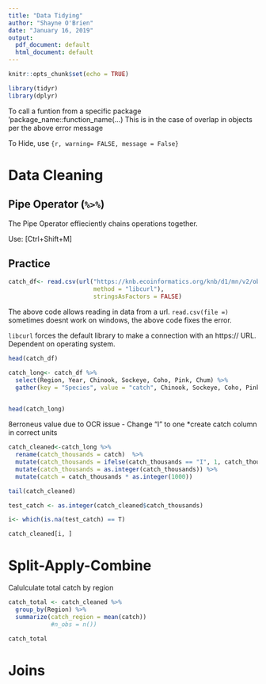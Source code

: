 ```yaml
---
title: "Data Tidying"
author: "Shayne O'Brien"
date: "January 16, 2019"
output:
  pdf_document: default
  html_document: default
---
```


```r
knitr::opts_chunk$set(echo = TRUE)
```

```r
library(tidyr)
library(dplyr)
```
To call a funtion from a specific package 'package_name::function_name(...) This is in the case of overlap in objects per the above error message

To Hide, use `{r, warning= FALSE, message = False}`

# Data Cleaning
## Pipe Operator (`%>%`)
  The Pipe Operator effieciently chains operations together.
  
Use:
[Ctrl+Shift+M]


## Practice
```r
catch_df<- read.csv(url("https://knb.ecoinformatics.org/knb/d1/mn/v2/object/df35b.302.1", 
                        method = "libcurl"),
                        stringsAsFactors = FALSE)
```
The above code allows reading in data from a url. `read.csv(file =)` sometimes doesnt work on windows, the above code fixes the error.

`libcurl` forces the default library to make a connection with an https:// URL. Dependent on operating system.
```r
head(catch_df)
```

```r
catch_long<- catch_df %>%
  select(Region, Year, Chinook, Sockeye, Coho, Pink, Chum) %>% 
  gather(key = "Species", value = "catch", Chinook, Sockeye, Coho, Pink, Chum)
  

head(catch_long)
```

8erroneus value due to OCR issue - Change "I" to one
*create catch column in correct units
```r
catch_cleaned<-catch_long %>% 
  rename(catch_thousands = catch)  %>% 
  mutate(catch_thousands = ifelse(catch_thousands == "I", 1, catch_thousands)) %>% 
  mutate(catch_thousands = as.integer(catch_thousands)) %>% 
  mutate(catch = catch_thousands * as.integer(1000))

tail(catch_cleaned)
```
```r
test_catch <- as.integer(catch_cleaned$catch_thousands)

i<- which(is.na(test_catch) == T)

catch_cleaned[i, ]
```

# Split-Apply-Combine
Calulculate total catch by region

```r
catch_total <- catch_cleaned %>% 
  group_by(Region) %>% 
  summarize(catch_region = mean(catch))
            #n_obs = n())

catch_total
```


# Joins